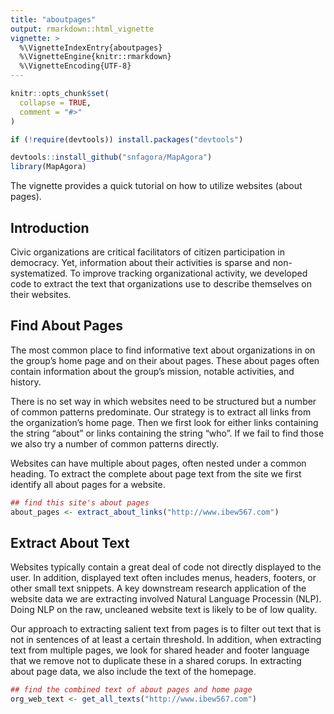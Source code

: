 ```yaml
---
title: "aboutpages"
output: rmarkdown::html_vignette
vignette: >
  %\VignetteIndexEntry{aboutpages}
  %\VignetteEngine{knitr::rmarkdown}
  %\VignetteEncoding{UTF-8}
---
```


```r
knitr::opts_chunk$set(
  collapse = TRUE,
  comment = "#>"
)
```

```r
if (!require(devtools)) install.packages("devtools")

devtools::install_github("snfagora/MapAgora")
library(MapAgora)
```

The vignette provides a quick tutorial on how to utilize websites (about pages).

## Introduction

Civic organizations are critical facilitators of citizen participation in democracy. Yet, information about their activities is sparse and non-systematized. To improve tracking organizational activity, we developed code to extract the text that organizations use to describe themselves on their websites. 

## Find About Pages

The most common place to find informative text about organizations in on the group's home page and on their about pages. These about pages often contain information about the group's mission, notable activities, and history. 

There is no set way in which websites need to be structured but a number of common patterns predominate. Our strategy is to extract all links from the organization's home page. Then we first look for either links containing the string "about" or links containing the string "who". If we fail to find those we also try a number of common patterns directly. 

Websites can have multiple about pages, often nested under a common heading. To extract the complete about page text from the site we first identify all about pages for a website.

```r
## find this site's about pages
about_pages <- extract_about_links("http://www.ibew567.com")
```

## Extract About Text

Websites typically contain a great deal of code not directly displayed to the user. In addition, displayed text often includes menus, headers, footers, or other small text snippets. A key downstream research application of the website data we are extracting involved Natural Language Processin (NLP). Doing NLP on the raw, uncleaned website text is likely to be of low quality. 

Our approach to extracting salient text from pages is to filter out text that is not in sentences of at least a certain threshold. In addition, when extracting text from multiple pages, we look for shared header and footer language that we remove not to duplicate these in a shared corups. In extracting about page data, we also include the text of the homepage. 

```r
## find the combined text of about pages and home page
org_web_text <- get_all_texts("http://www.ibew567.com")
```
